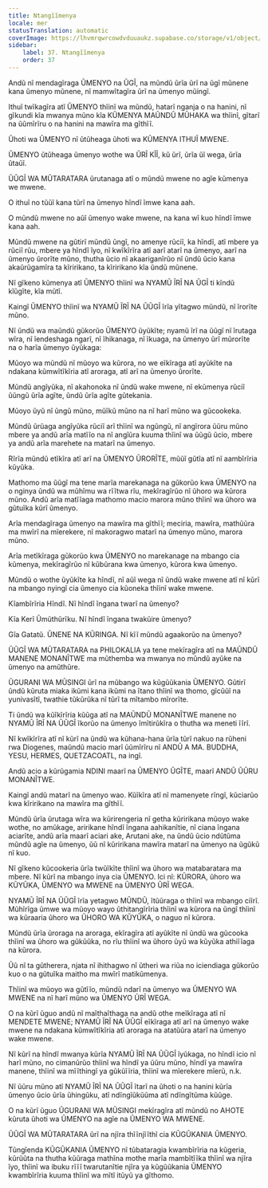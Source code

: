 ```yaml
---
title: Ntangĩĩmenya
locale: mer
statusTranslation: automatic
coverImage: https://lhvmrqwrcowdvduuaukz.supabase.co/storage/v1/object/public/strapi-uploads/small_cover-educacion-fundamental.webp-2d51a7828a2b1309555be27f7e2a61a0.webp
sidebar:
    label: 37. Ntangĩĩmenya
    order: 37
---
```

Andũ nĩ mendagĩraga ŨMENYO na ŨGĨ, na mũndũ ũrĩa ũrĩ na ũgĩ mũnene kana ũmenyo mũnene, nĩ mamwĩtagĩra ũrĩ na ũmenyo mũingĩ.

Ithuĩ twĩkagĩra atĩ ŨMENYO thĩinĩ wa mũndũ, hatarĩ nganja o na hanini, nĩ gĩkundi kĩa mwanya mũno kĩa KŨMENYA MAŨNDŨ MŨHAKA wa thĩinĩ, gĩtarĩ na ũũmĩrĩru o na hanini na mawĩra ma gĩthĩĩ.

Ũhoti wa ŨMENYO nĩ ũtũheaga ũhoti wa KŨMENYA ITHUĨ MWENE.

ŨMENYO ũtũheaga ũmenyo wothe wa ŨRĨ KĨĨ, kũ ũrĩ, ũrĩa ũĩ wega, ũrĩa ũtaũĩ.

ŨŨGĨ WA MŨTARATARA ũrutanaga atĩ o mũndũ mwene no agĩe kũmenya we mwene.

O ithuĩ no tũũĩ kana tũrĩ na ũmenyo hĩndĩ ĩmwe kana aah.

O mũndũ mwene no aũĩ ũmenyo wake mwene, na kana wĩ kuo hĩndĩ ĩmwe kana aah.

Mũndũ mwene na gũtirĩ mũndũ ũngĩ, no amenye rũciĩ, ka hĩndĩ, atĩ mbere ya rũciĩ rũu, mbere ya hĩndĩ ĩyo, nĩ kwĩkĩrĩra atĩ aarĩ atarĩ na ũmenyo, aarĩ na ũmenyo ũrorĩte mũno, thutha ũcio nĩ akaariganĩrũo nĩ ũndũ ũcio kana akaũrũgamĩra ta kĩririkano, ta kĩririkano kĩa ũndũ mũnene.

Nĩ gĩkeno kũmenya atĩ ŨMENYO thĩinĩ wa NYAMŨ ĨRĨ NA ŨGĨ ti kĩndũ kĩũgĩte, kĩa mũtĩ.

Kaingĩ ŨMENYO thĩinĩ wa NYAMŨ ĨRĨ NA ŨŨGĨ ĩrĩa yĩtagwo mũndũ, nĩ ĩrorĩte mũno.

Nĩ ũndũ wa maũndũ gũkorũo ŨMENYO ũyũkĩte; nyamũ ĩrĩ na ũũgĩ nĩ ĩrutaga wĩra, nĩ ĩendeshaga ngarĩ, nĩ ĩhikanaga, nĩ ĩkuaga, na ũmenyo ũrĩ mũrorĩte na o harĩa ũmenyo ũyũkaga:

Mũoyo wa mũndũ nĩ mũoyo wa kũrora, no we eĩkĩraga atĩ ayũkĩte na ndakana kũmwĩtĩkĩria atĩ aroraga, atĩ arĩ na ũmenyo ũrorĩte.

Mũndũ angĩyũka, nĩ akahonoka nĩ ũndũ wake mwene, nĩ ekũmenya rũciĩ ũũngũ ũrĩa agĩte, ũndũ ũrĩa agĩte gũtekania.

Mũoyo ũyũ nĩ ũngũ mũno, mũĩkũ mũno na nĩ harĩ mũno wa gũcookeka.

Mũndũ ũrũaga angĩyũka rũciĩ arĩ thĩinĩ wa ngũngũ, nĩ angĩrora ũũru mũno mbere ya andũ arĩa matĩĩo na nĩ angĩũra kuuma thĩinĩ wa ũũgũ ũcio, mbere ya andũ arĩa marehete na matarĩ na ũmenyo.

Rĩrĩa mũndũ etĩkĩra atĩ arĩ na ŨMENYO ŨRORĨTE, mũũĩ gũtĩa atĩ nĩ aambĩrĩria kũyũka.

Mathomo ma ũũgĩ ma tene marĩa marekanaga na gũkorũo kwa ŨMENYO na o nginya ũndũ wa mũhĩmu wa rĩĩtwa rĩu, mekĩragĩrũo nĩ ũhoro wa kũrora mũno. Andũ arĩa matĩĩaga mathomo macio marora mũno thĩinĩ wa ũhoro wa gũtuĩka kũrĩ ũmenyo.

Arĩa mendagĩraga ũmenyo na mawĩra ma gĩthĩĩ; meciria, mawĩra, mathũũra ma mwĩrĩ na mĩerekere, nĩ makoragwo matarĩ na ũmenyo mũno, marora mũno.

Arĩa metĩkĩraga gũkorũo kwa ŨMENYO no marekanage na mbango cia kũmenya, mekĩragĩrũo nĩ kũbũrana kwa ũmenyo, kũrora kwa ũmenyo.

Mũndũ o wothe ũyũkĩte ka hĩndĩ, nĩ aũĩ wega nĩ ũndũ wake mwene atĩ nĩ kũrĩ na mbango nyingĩ cia ũmenyo cia kũoneka thĩinĩ wake mwene.

Kĩambĩrĩria Hĩndĩ. Nĩ hĩndĩ ĩngana twarĩ na ũmenyo?

Kĩa Kerĩ Ũmũthũrĩku. Nĩ hĩndĩ ĩngana twakũire ũmenyo?

Gĩa Gatatũ. ŨNENE NA KŨRINGA. Nĩ kĩĩ mũndũ agaakorũo na ũmenyo?

ŨŨGĨ WA MŨTARATARA na PHILOKALIA ya tene mekĩragĩra atĩ na MAŨNDŨ MANENE MONANĨTWE ma mũthemba wa mwanya no mũndũ ayũke na ũmenyo na amũthũre.

ŨGURANI WA MŨSINGI ũrĩ na mũbango wa kũgũũkania ŨMENYO. Gũtirĩ ũndũ kũruta miaka ikũmi kana ikũmi na ĩtano thĩinĩ wa thomo, gĩcũũĩ na yunivasĩtĩ, twathie tũkũrũka nĩ tũrĩ ta mĩtambo mĩrorĩte.

Ti ũndũ wa kũĩkĩrĩria kũũga atĩ na MAŨNDŨ MONANĨTWE manene no NYAMŨ ĨRĨ NA ŨŨGĨ ĩkorũo na ũmenyo ĩmĩtirũkĩra o thutha wa meneti ĩĩrĩ.

Nĩ kwĩkĩrĩra atĩ nĩ kũrĩ na ũndũ wa kũhana-hana ũrĩa tũrĩ nakuo na rũheni rwa Diogenes, maũndũ macio marĩ ũũmĩrĩru nĩ ANDŨ A MA. BUDDHA, YESU, HERMES, QUETZACOATL, na ingĩ.

Andũ acio a kũrũgamia NDINI maarĩ na ŨMENYO ŨGĨTE, maarĩ ANDŨ ŨŨRU MONANĨTWE.

Kaingĩ andũ matarĩ na ũmenyo wao. Kũĩkĩra atĩ nĩ mamenyete rĩngĩ, kũciarũo kwa kĩririkano na mawĩra ma gĩthĩĩ.

Mũndũ ũrĩa ũrutaga wĩra wa kũrirengeria nĩ getha kũririkana mũoyo wake wothe, no amũkage, aririkane hĩndĩ ĩngana aahikanĩtie, nĩ ciana ĩngana aciarĩte, andũ arĩa maarĩ aciari ake, Arutani ake, na ũndũ ũcio ndũtũma mũndũ agĩe na ũmenyo, ũũ nĩ kũririkana mawĩra matarĩ na ũmenyo na ũgũkũ nĩ kuo.

Nĩ gĩkeno kũcookeria ũrĩa twũĩkĩte thĩinĩ wa ũhoro wa matabaratara ma mbere. Nĩ kũrĩ na mbango inya cia ŨMENYO. Ici nĩ: KŨRORA, ũhoro wa KŨYŨKA, ŨMENYO wa MWENE na ŨMENYO ŨRĨ WEGA.

NYAMŨ ĨRĨ NA ŨŨGĨ ĩrĩa yetagwo MŨNDŨ, ĩtũũraga o thĩinĩ wa mbango ciĩrĩ. Mũhĩrĩga ũmwe wa mũoyo wayo ũthitangĩrĩria thĩinĩ wa kũrora na ũngĩ thĩinĩ wa kũraaria ũhoro wa ŨHORO WA KŨYŨKA, o naguo nĩ kũrora.

Mũndũ ũrĩa ũroraga na aroraga, ekĩragĩra atĩ ayũkĩte nĩ ũndũ wa gũcooka thĩinĩ wa ũhoro wa gũkũũka, no rĩu thĩinĩ wa ũhoro ũyũ wa kũyũka athiĩĩaga na kũrora.

Ũũ nĩ ta gũtherera, njata nĩ ihithagwo nĩ ũtheri wa riũa no iciendiaga gũkorũo kuo o na gũtuĩka maitho ma mwĩrĩ matikũmenya.

Thĩinĩ wa mũoyo wa gũtĩĩo, mũndũ ndarĩ na ũmenyo wa ŨMENYO WA MWENE na nĩ harĩ mũno wa ŨMENYO ŨRĨ WEGA.

O na kũrĩ ũguo andũ nĩ maĩthaĩthaga na andũ othe meĩkĩraga atĩ nĩ MENDETE MWENE; NYAMŨ ĨRĨ NA ŨŨGĨ eĩkĩraga atĩ arĩ na ũmenyo wake mwene na ndakana kũmwĩtĩkĩria atĩ aroraga na atatũũra atarĩ na ũmenyo wake mwene.

Nĩ kũrĩ na hĩndĩ mwanya kũrĩa NYAMŨ ĨRĨ NA ŨŨGĨ ĩyũkaga, no hĩndĩ icio nĩ harĩ mũno, no cimanũrũo thĩinĩ wa hĩndĩ ya ũũru mũno, hĩndĩ ya mawĩra manene, thĩinĩ wa mĩĩthingĩ ya gũkũĩĩria, thĩinĩ wa mĩerekere mĩerũ, n.k.

Nĩ ũũru mũno atĩ NYAMŨ ĨRĨ NA ŨŨGĨ ĩtarĩ na ũhoti o na hanini kũrĩa ũmenyo ũcio ũrĩa ũhingũku, atĩ ndĩngĩũkũũma atĩ ndĩngĩtũma kũũge.

O na kũrĩ ũguo ŨGURANI WA MŨSINGI mekĩragĩra atĩ mũndũ no AHOTE kũruta ũhoti wa ŨMENYO na agĩe na ŨMENYO WA MWENE.

ŨŨGĨ WA MŨTARATARA ũrĩ na njĩra thĩĩnjĩĩthĩ cia KŨGŨKANIA ŨMENYO.

Tũngĩenda KŨGŨKANIA ŨMENYO nĩ tũbataragia kwambĩrĩria na kũgeria, kũrũũta na thutha kũũraga mathĩna mothe marĩa mambĩtĩĩka thĩinĩ wa njĩra ĩyo, thĩinĩ wa ibuku rĩĩĩ twarutanĩtie njĩra ya kũgũũkania ŨMENYO kwambĩrĩria kuuma thĩinĩ wa mĩtĩ itũyũ ya gĩthomo.

